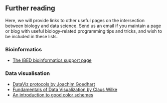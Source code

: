 ## Further reading

Here, we will provide links to other useful pages on the intersection between biology and data science. Send us an email if you maintain a page or blog with useful biology-related programming tips and tricks, and wish to be included in these lists.

### Bioinformatics

* [The IBED bioinformatics support page](https://scienceparkstudygroup.github.io/ibed-bioinformatics-page/)

### Data visualisation

* [DataViz protocols by Joachim Goedhart](https://joachimgoedhart.github.io/DataViz-protocols/)
* [Fundamentals of Data Visualization by Claus Wilke](https://clauswilke.com/dataviz/)
* [An introduction to good color schemes](https://personal.sron.nl/~pault/)